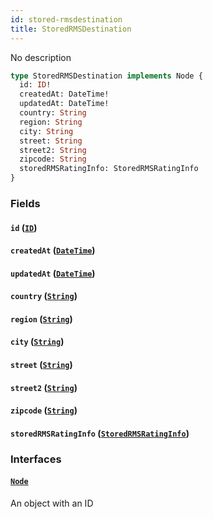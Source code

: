 ```yaml
---
id: stored-rmsdestination
title: StoredRMSDestination
---
```


No description

```graphql
type StoredRMSDestination implements Node {
  id: ID!
  createdAt: DateTime!
  updatedAt: DateTime!
  country: String
  region: String
  city: String
  street: String
  street2: String
  zipcode: String
  storedRMSRatingInfo: StoredRMSRatingInfo
}
```

### Fields

#### `id` ([`ID`](../../rate-manager-service/scalars/id))

#### `createdAt` ([`DateTime`](../../rate-manager-service/scalars/date-time))

#### `updatedAt` ([`DateTime`](../../rate-manager-service/scalars/date-time))

#### `country` ([`String`](../../rate-manager-service/scalars/string))

#### `region` ([`String`](../../rate-manager-service/scalars/string))

#### `city` ([`String`](../../rate-manager-service/scalars/string))

#### `street` ([`String`](../../rate-manager-service/scalars/string))

#### `street2` ([`String`](../../rate-manager-service/scalars/string))

#### `zipcode` ([`String`](../../rate-manager-service/scalars/string))

#### `storedRMSRatingInfo` ([`StoredRMSRatingInfo`](../../rate-manager-service/objects/stored-rmsrating-info))

### Interfaces

#### [`Node`](../../rate-manager-service/interfaces/node)

An object with an ID
